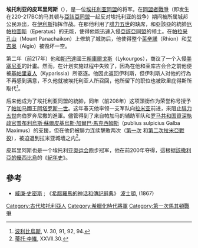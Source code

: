 '''埃托利亚的皮耳里阿斯'''（{{lang-el|{{polytonic|Πυρῥίας}}}}），是一位[[埃托利亚同盟|埃托利亚同盟]]的将军。在[[同盟者戰爭_(前220年到217年)|同盟者戰爭]]（即发生在220-217BC的马其顿与[[亞該亞同盟|亞該亞同盟]]一起反对埃托利亚的战争）期间被所属城邦公民派出，在[[伊利斯|伊利斯]]指挥作战。在那他利用了[[腓力五世|腓力五世]]的缺席，和亞該亞的統帥[[厄帕拉圖斯|厄帕拉圖斯]]（Eperatus）的无能，使得他能迅速入侵[[亞該亞同盟|亞該亞同盟]]的领土。在[[帕拉采孔山|帕拉采孔山]]（Mount Panachaikon）上修筑了城防后，他使得整个[[里奧|萊辛諾]]（Rhion）和[[艾吉奥|艾吉奥]]（Aigio）被毁坏一空。

第二年（前217年）他和[[斯巴達|斯巴達]]國王[[賴庫爾戈斯|賴庫爾戈斯]]（Lykourgos），商议了一个入侵[[美塞尼亚|美塞尼亚]]的計畫。然而，在计划实施过程中失败了，因為在他和莱库古会合之前他便被[[基帕里夏|基帕里夏人]]（Kyparissia）所驱逐。他因此返回伊利斯，但伊利斯人对他的行為不再感到满意，不久他就被埃托利亚人所召回，他所留下的职位也被欧里庇得斯所取代<ref>[[波利比烏斯|波利比烏斯]], V. 30, 91, 92, 94.</ref>。
 
后来他成为了埃托利亚同盟的統帥，同年（前208年）这项頭銜作为荣誉称号授予了[[帕加马|帕加马]]國王[[阿塔罗斯一世|阿塔罗斯一世]]。这年春天他率领一支军队向[[拉米亞_(希臘城市)|拉米亚]]前进，來阻止[[腓力五世|腓力五世]]向伯罗奔尼撒的進軍。儘管得到了来自帕加马的辅助军队和[[罗马共和国|罗马共和国]][[資深執政官|資深執政官]][[普布利烏斯·蘇爾皮基烏斯·加爾巴·馬克西姆斯|普布利烏斯·蘇爾皮基烏斯·加爾巴·馬克西姆斯]]（publius sulpicius Galba Maximus）的支援，但在他仍被腓力连续擊敗两次（[[第一次拉米亞戰役|第一次]] 和[[第二次拉米亞戰役|第二次拉米亞戰役]]），被迫退到拉米亚城墙之内<ref>[[蒂托·李維|蒂托·李維]], XXVII.30.</ref>。

皮耳里阿斯也是一个埃托利亚[[古代奥运会|奥运会]]跑步冠军，他在前200年夺得，這根据[[該撒利亞的優西比烏|該撒利亞的優西比烏]]的《[[紀年史_(優西比烏)|紀年史]]》。

==參考==
{{reflist}}
*[[威廉·史密斯_(辭典編纂者)|威廉·史密斯]] ; 《[[希腊羅馬的神话和傳記辭典|希腊羅馬的神话和傳記辭典]]》  [[波士頓|波士頓]], (1867)


[[Category:古代埃托利亞人|Category:古代埃托利亞人]]
[[Category:希臘化時代將軍|Category:希臘化時代將軍]]
[[Category:第一次馬其頓戰爭|Category:第一次馬其頓戰爭]]